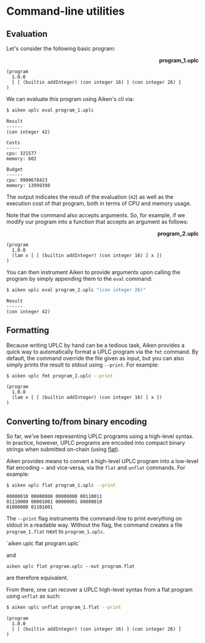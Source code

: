 
# Command-line utilities

## Evaluation

Let's consider the following basic program:

<p align="right">
  <strong>program_1.uplc</strong>
</p>

```uplc
(program
  1.0.0
  [ [ (builtin addInteger) (con integer 16) ] (con integer 26) ]
)
```

We can evaluate this program using Aiken's cli via:

```sh
$ aiken uplc eval program_1.uplc
```

```
Result
------
(con integer 42)

Costs
-----
cpu: 321577
memory: 602

Budget
------
cpu: 9999678423
memory: 13999398
```

The output indicates the result of the evaluation (`42`) as well as the
execution cost of that program, both in terms of CPU and memory usage.

Note that the command also accepts arguments. So, for example, if we modify our
program into a function that accepts an argument as follows:

<p align="right">
  <strong>program_2.uplc</strong>
</p>

```uplc
(program
  1.0.0
  (lam x [ [ (builtin addInteger) (con integer 16) ] x ])
)
```

You can then instrument Aiken to provide arguments upon calling the program by
simply appending them to the `eval` command:

```sh
$ aiken uplc eval program_2.uplc "(con integer 26)"
```

```
Result
------
(con integer 42)
```

## Formatting

Because writing UPLC by hand can be a tedious task, Aiken provides a quick way to automatically format
a UPLC program via the `fmt` command. By default, the command override the file given as input, but you
can also simply prints the result to stdout using `--print`. For example:

```sh
$ aiken uplc fmt program_2.uplc --print
```

```uplc
(program
  1.0.0
  (lam x [ [ (builtin addInteger) (con integer 16) ] x ])
)
```

## Converting to/from binary encoding

So far, we've been representing UPLC programs using a high-level syntax. In
practice, however, UPLC programs are encoded into compact binary strings when
submitted on-chain (using [flat](http://quid2.org/docs/Flat.pdf)).

Aiken provides means to convert a high-level UPLC program into a low-level flat
encoding − and vice-versa, via the `flat` and `unflat` commands. For example:

```sh
$ aiken uplc flat program_1.uplc --print
```

```
00000010 00000000 00000000 00110011
01110000 00001001 00000001 00000010
01000000 01101001
```

The `--print` flag instruments the command-line to print everything on stdout
in a readable way. Without the flag, the command creates a file `program_1.flat`
next to `program_1.uplc`.

<Callout type="info">
 `aiken uplc flat program.uplc`

and

`aiken uplc flat program.uplc --out program.flat`

are therefore equivalent.

</Callout>

From there, one can recover a UPLC high-level syntax from a flat program using
`unflat` as such:

```sh
$ aiken uplc unflat program_1.flat --print
```

```uplc
(program
  1.0.0
  [ [ (builtin addInteger) (con integer 16) ] (con integer 26) ]
)
```
